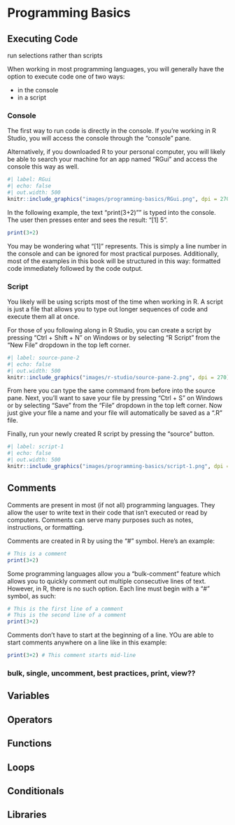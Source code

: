 # Programming Basics

## Executing Code

run selections rather than scripts

When working in most programming languages, you will generally have the option to execute code one of two ways:

- in the console
- in a script

### Console

The first way to run code is directly in the console. If you're working in R Studio, you will access the console through the "console" pane. 

Alternatively, if you downloaded R to your personal computer, you will likely be able to search your machine for an app named "RGui" and access the console this way as well.

```r
#| label: RGui
#| echo: false
#| out.width: 500
knitr::include_graphics("images/programming-basics/RGui.png", dpi = 270)
```

In the following example, the text "print(3+2)"" is typed into the console. The user then presses enter and sees the result: "[1] 5".

```r
print(3+2)
```

You may be wondering what "[1]" represents. This is simply a line number in the console and can be ignored for most practical purposes. Additionally, most of the examples in this book will be structured in this way: formatted code immediately followed by the code output.

### Script

You likely will be using scripts most of the time when working in R. A script is just a file that allows you to type out longer sequences of code and execute them all at once.

For those of you following along in R Studio, you can create a script by pressing "Ctrl + Shift + N" on Windows or by selecting "R Script" from the "New File" dropdown in the top left corner.

```r
#| label: source-pane-2
#| echo: false
#| out.width: 500
knitr::include_graphics("images/r-studio/source-pane-2.png", dpi = 270)
```

From here you can type the same command from before into the source pane. Next, you'll want to save your file by pressing "Ctrl + S" on Windows or by selecting "Save" from the "File" dropdown in the top left corner. Now just give your file a name and your file will automatically be saved as a ".R" file.

Finally, run your newly created R script by pressing the "source" button.

```r
#| label: script-1
#| echo: false
#| out.width: 500
knitr::include_graphics("images/programming-basics/script-1.png", dpi = 270)
```

## Comments

Comments are present in most (if not all) programming languages. They allow the user to write text in their code that isn't executed or read by computers. Comments can serve many purposes such as notes, instructions, or formatting.

Comments are created in R by using the "#" symbol. Here's an example:

```r
# This is a comment
print(3+2)
```

Some programming languages allow you a "bulk-comment" feature which allows you to quickly comment out multiple consecutive lines of text. However, in R, there is no such option. Each line must begin with a "#" symbol, as such:

```r
# This is the first line of a comment
# This is the second line of a comment
print(3+2)
```

Comments don't have to start at the beginning of a line. YOu are able to start comments anywhere on a line like in this example:

```r
print(3+2) # This comment starts mid-line
```

### bulk, single, uncomment, best practices, print, view??

## Variables

## Operators

## Functions

## Loops

## Conditionals

## Libraries